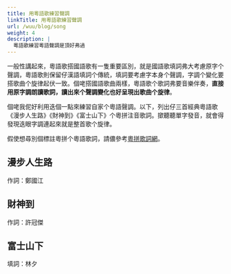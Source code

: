 ```yaml
---
title: 用粵語歌練習聲調
linkTitle: 用粵語歌練習聲調
url: /wuu/blog/song
weight: 4
description: |
  粵語歌練習粵語聲調是頂好弗過
---
```



一般性講起來，粵語歌搭國語歌有一隻重要區別，就是國語歌填詞弗大考慮原字个聲調，粵語歌則保留仔漢語填詞个傳統，填詞要考慮字本身个聲調，字調个變化要搭歌曲个旋律起伏一致。個咾搭國語歌曲兩樣，粵語歌个歌詞弗要音樂伴奏，**直接用原字調朗讀歌詞，讀出來个聲調變化也好呈現出歌曲个旋律**。

個咾我伲好利用迭個一點來練習自家个粵語聲調。以下，列出仔三首經典粵語歌《漫步人生路》《財神到》《富士山下》个粵拼注音歌詞。撳聽聽單字發音，就會得發現迭眼字調連起來就是整首歌个旋律。

假使想尋別個標註粵拼个粵語歌詞，請儂參考[粵拼歌詞網](https://jyut6.com/)。

## 漫步人生路

作詞：鄭國江

<SampleText sample="maanboujansanglou" />

## 財神到

作詞：許冠傑

<SampleText sample="coisandou" />

## 富士山下

填詞：林夕

<SampleText sample="fusisaanhaa" />
